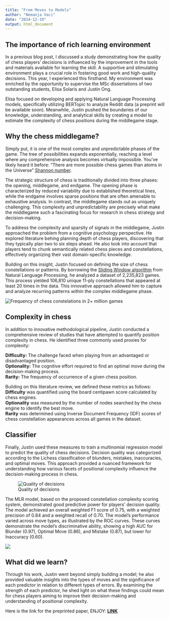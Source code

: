 ```yaml
---
title: "From Moves to Models"
author: "Nemanja Vaci"
date: "2024-12-19"
output: html_document
---
```


## The importance of rich learning environment

In a previous blog post, I discussed a study demonstrating how the quality of chess players' decisions is influenced by the improvement in the tools and materials available for learning the skill. A supportive and stimulating environment plays a crucial role in fostering good work and high-quality decisions. This year, I experienced this firsthand. My environment was enriched by the opportunity to supervise the MSc dissertations of two outstanding students, Elisa Solaris and Justin Ong. </br>

Elisa focused on developing and applying Natural Language Processing models, specifically utilizing BERTopic to analyze Reddit data (a preprint will be available soon). Meanwhile, Justin pushed the boundaries of our knowledge, understanding, and analytical skills by creating a model to estimate the complexity of chess positions during the middlegame stage. </br>

## Why the chess middlegame? 

Simply put, it is one of the most complex and unpredictable phases of the game. The tree of possibilities expands exponentially, reaching a level where any comprehensive analysis becomes virtually impossible. You've likely heard it before: "There are more possible chess games than atoms in the Universe" [Shannon number](https://en.wikipedia.org/wiki/Shannon_number). </br>

The strategic structure of chess is traditionally divided into three phases: the opening, middlegame, and endgame. The opening phase is characterized by reduced variability due to established theoretical lines, while the endgame involves sparse positions that are often amenable to exhaustive analysis. In contrast, the middlegame stands out as uniquely challenging. This complexity and unpredictability are precisely what make the middlegame such a fascinating focus for research in chess strategy and decision-making. </br>

To address the complexity and sparsity of signals in the middlegame, Justin approached the problem from a cognitive psychology perspective. He explored literature behing planning depth of chess players, discovering that they typically plan two to six steps ahead. He also took into account that players tend to chunk semantically related chess pieces and constellations, effectively organizing their vast domain-specific knowledge. </br>

Building on this insight, Justin focused on defining the size of chess constellations or patterns. By borrowing the [Sliding Window algorithm](https://stackoverflow.com/questions/8269916/what-is-sliding-window-algorithm-examples) from Natural Language Processing, he analyzed a dataset of 2,235,823 games. This process yielded 106,810 unique 11-ply constellations that appeared at least 20 times in the data. This innovative approach allowed him to capture and analyze recurring patterns within the complex middlegame phase. </br>

![Frequency of chess constelations in 2+ million games](/images/Zipf.png) </br>

## Complexity in chess


In addition to innovative methodological pipeline, Justin conducted a comprehensive review of studies that have attempted to quantify position complexity in chess. He identified three commonly used proxies for complexity:

__Difficulty:__ The challenge faced when playing from an advantaged or disadvantaged position. </br>
__Optionality:__ The cognitive effort required to find an optimal move during the decision-making process. </br>
__Rarity:__ The frequency of occurrence of a given chess position. </br> 


Building on this literature review, we defined these metrics as follows:</br>
__Difficulty__ was quantified using the board centipawn score calculated by chess engines. </br>
__Optionality__ was measured by the number of nodes searched by the chess engine to identify the best move. </br>
__Rarity__ was determined using Inverse Document Frequency (IDF) scores of chess constellation appearances across all games in the dataset. </br>

## Classifier

Finally, Justin used these measures to train a multinomial regression model to predict the quality of chess decisions. Decision quality was categorized according to the Lichess classification of blunders, mistakes, inaccuracies, and optimal moves. This approach provided a nuanced framework for understanding how various facets of positional complexity influence the decision-making process in chess.


![Quality of decisions](/images/Lichess2.png)

The MLR model, based on the proposed constellation complexity scoring system, demonstrated good predictive power for players' decision quality. The model achieved an overall weighted F1 score of 0.75, with a weighted precision of 0.84 and a weighted recall of 0.70. The model's performance varied across move types, as illustrated by the ROC curves. These curves demonstrate the model's discriminative ability, showing a high AUC for Blunder (0.97), Optimal Move (0.86), and Mistake (0.87), but lower for Inaccuracy (0.60). 

![](/images/AccuracyChess.png)

## What did we learn?

Through his work, Justin went beyond simply building a model; he also provided valuable insights into the types of moves and the significance of each predictor in relation to different types of errors. By examining the strength of each predictor, he shed light on what these findings could mean for chess players aiming to improve their decision-making and understanding of positional complexity. </br>

Here is the link for the preprinted paper, ENJOY: __[LINK](https://www.researchsquare.com/article/rs-5574128/v1)__
